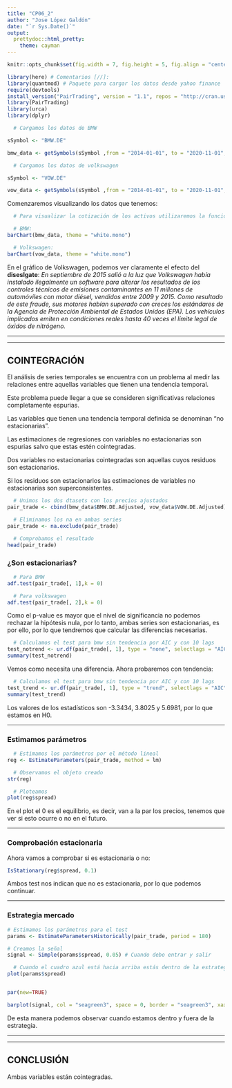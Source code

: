 ```yaml
---
title: "CP06_2"
author: "Jose López Galdón"
date: "`r Sys.Date()`"
output:
  prettydoc::html_pretty:
    theme: cayman
---
```


```r
knitr::opts_chunk$set(fig.width = 7, fig.height = 5, fig.align = "center", dpi = 500, warning = FALSE)
```


[//]: Librerías

```r

library(here) # Comentarios [//]:
library(quantmod) # Paquete para cargar los datos desde yahoo finance
require(devtools)
install_version("PairTrading", version = "1.1", repos = "http://cran.us.r-project.org") # Versión específica del paquete
library(PairTrading)
library(urca)
library(dplyr)

```

[//]: ## CARGAMOS LOS DATOS

```r

  # Cargamos los datos de BMW

sSymbol <- "BMW.DE"

bmw_data <- getSymbols(sSymbol ,from = "2014-01-01", to = "2020-11-01", auto.assign = FALSE)

  # Cargamos los datos de volkswagen

sSymbol <- "VOW.DE"

vow_data <- getSymbols(sSymbol ,from = "2014-01-01", to = "2020-11-01", auto.assign = FALSE)

```


Comenzaremos visualizando los datos que tenemos:

```r

  # Para visualizar la cotización de los activos utilizaremos la función barChart()

  # BMW:
barChart(bmw_data, theme = "white.mono")

  # Volkswagen:
barChart(vow_data, theme = "white.mono")

```

En el gráfico de Volkswagen, podemos ver claramente el efecto del **diseslgate**: *En septiembre de 2015 salió a la luz que Volkswagen había instalado ilegalmente un software para alterar los resultados de los controles técnicos de emisiones contaminantes en 11 millones de automóviles con motor diésel, vendidos entre 2009 y 2015. Como resultado de este fraude, sus motores habían superado con creces los estándares de la Agencia de Protección Ambiental de Estados Unidos (EPA). Los vehículos implicados emiten en condiciones reales hasta 40 veces el límite legal de óxidos de nitrógeno.*

***
***

## COINTEGRACIÓN

El análisis de series temporales se encuentra con un problema al medir las relaciones entre aquellas variables que tienen una tendencia temporal.

Este problema puede llegar a que se consideren significativas relaciones completamente espurias.

Las variables que tienen una tendencia temporal definida se denominan “no estacionarias”.

Las estimaciones de regresiones con variables no estacionarias son espurias salvo que estas estén cointegradas.

Dos variables no estacionarias cointegradas son aquellas cuyos residuos son estacionarios.

Si los residuos son estacionarios las estimaciones de variables no estacionarias son superconsistentes.


```r

  # Unimos los dos dtasets con los precios ajustados
pair_trade <- cbind(bmw_data$BMW.DE.Adjusted, vow_data$VOW.DE.Adjusted)

  # Eliminamos los na en ambas series
pair_trade <- na.exclude(pair_trade)

  # Comprobamos el resultado
head(pair_trade)

```

### ¿Son estacionarias?

```r

  # Para BMW
adf.test(pair_trade[, 1],k = 0)

  # Para volkswagen
adf.test(pair_trade[, 2],k = 0)

```


Como el p-value es mayor que el nivel de significancia no podemos rechazar la hipótesis nula, por lo tanto, ambas series son estacionarias, es por ello, por lo que tendremos que calcular las diferencias necesarias.

```r

  # Calculamos el test para bmw sin tendencia por AIC y con 10 lags
test_notrend <- ur.df(pair_trade[, 1], type = "none", selectlags = "AIC", lags = 10)
summary(test_notrend)

```

Vemos como necesita una diferencia. Ahora probaremos con tendencia:

```r

  # Calculamos el test para bmw sin tendencia por AIC y con 10 lags
test_trend <- ur.df(pair_trade[, 1], type = "trend", selectlags = "AIC", lags = 10)
summary(test_trend)

```
Los valores de los estadísticos son -3.3434, 3.8025 y 5.6981, por lo que estamos en H0.

***

### Estimamos parámetros

```r

  # Estimamos los parámetros por el método lineal
reg <- EstimateParameters(pair_trade, method = lm)

  # Observamos el objeto creado
str(reg)

  # Ploteamos
plot(reg$spread)

```

En el plot el 0 es el equilibrio, es decir, van a la par los precios, tenemos que ver si esto ocurre o no en el futuro.

***

### Comprobación estacionaria

Ahora vamos a comprobar si es estacionaria o no:

```r

IsStationary(reg$spread, 0.1)

```

Ambos test nos indican que no es estacionaria, por lo que podemos continuar.

***

### Estrategia mercado

```r
# Estimamos los parámetros para el test
params <- EstimateParametersHistorically(pair_trade, period = 180)

# Creamos la señal
signal <- Simple(params$spread, 0.05) # Cuando debo entrar y salir

  # Cuando el cuadro azul está hacia arriba estás dentro de la estrategia
plot(params$spread)


par(new=TRUE)

barplot(signal, col = "seagreen3", space = 0, border = "seagreen3", xaxt = "n", yaxt = "n", xlab = "", ylab = "")

```

De esta manera podemos observar cuando estamos dentro y fuera de la estrategia. 

***
***

## CONCLUSIÓN

Ambas variables están cointegradas.

